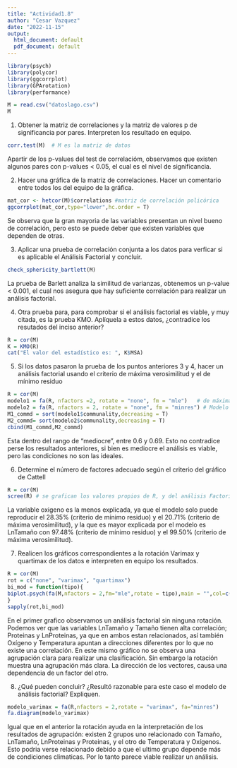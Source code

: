 ```yaml
---
title: "Actividad1.8"
author: "Cesar Vazquez"
date: "2022-11-15"
output:
  html_document: default
  pdf_document: default
---
```


```r
library(psych)
library(polycor)
library(ggcorrplot)
library(GPArotation) 
library(performance) 
```

```r
M = read.csv("datoslago.csv")
M
```

1.  Obtener la matriz de correlaciones y la matriz de valores p de significancia por pares. Interpreten los resultado en equipo.

```r
corr.test(M)  # M es la matriz de datos
```

Apartir de los p-values del test de correlacióm, observamos que existen algunos pares con p-values \< 0.05, el cual es el nivel de significancia.

2.  Hacer una gráfica de la matriz de correlaciones. Hacer un comentario entre todos los del equipo de la gráfica.

```r
mat_cor <- hetcor(M)$correlations #matriz de correlación policórica
ggcorrplot(mat_cor,type="lower",hc.order = T)
```

Se observa que la gran mayoria de las variables presentan un nivel bueno de correlación, pero esto se puede deber que existen variables que dependen de otras.

3.  Aplicar una prueba de correlación conjunta a los datos para verficar si es aplicable el Análisis Factorial y concluir.

```r
check_sphericity_bartlett(M)  
```

La prueba de Barlett analiza la similitud de varianzas, obtenemos un p-value \< 0.001, el cual nos asegura que hay suficiente correlación para realizar un análisis factorial.

4.  Otra prueba para, para comprobar si el análisis factorial es viable, y muy citada, es la prueba KMO. Aplíquela a estos datos, ¿contradice los resutados del inciso anterior?

```r
R = cor(M)
K = KMO(R)
cat("El valor del estadístico es: ", K$MSA)
```

5.  Si los datos pasaron la prueba de los puntos anteriores 3 y 4, hacer un análisis factorial usando el criterio de máxima verosimilitud y el de mínimo residuo

```r
R = cor(M)
modelo1 = fa(R, nfactors =2, rotate = "none", fm = "mle")   # de máxima verosimilitud
modelo2 = fa(R, nfactors = 2, rotate = "none", fm = "minres") # Modelo de mínimo residuo
M1_commd = sort(modelo1$communality,decreasing = T)
M2_commd= sort(modelo2$communality,decreasing = T)
cbind(M1_commd,M2_commd)
```

Esta dentro del rango de "mediocre", entre 0.6 y 0.69. Esto no contradice perse los resultados anteriores, si bien es mediocre el análisis es viable, pero las condiciones no son las ideales.

6.  Determine el número de factores adecuado según el criterio del gráfico de Cattell

```r
R = cor(M)
scree(R) # se grafican los valores propios de R, y del análisis Factorial
```

La variable oxigeno es la menos explicada, ya que el modelo solo puede reproducir el 28.35% (criterio de mínimo residuo) y el 20.71% (criterio de máxima verosimilitud), y la que es mayor explicada por el modelo es LnTamaño con 97.48% (criterio de mínimo residuo) y el 99.50% (criterio de máxima verosimilitud).

7.  Realicen los gráficos correspondientes a la rotación Varimax y quartimax de los datos e interpreten en equipo los resultados.

```r
R = cor(M)
rot = c("none", "varimax", "quartimax")
bi_mod = function(tipo){
biplot.psych(fa(M,nfactors = 2,fm="mle",rotate = tipo),main = "",col=c(2,3,4),pch = c(21,18),group = M[,"Tamano"])  
}
sapply(rot,bi_mod)
```

En el primer grafico observamos un análisis factorial sin ninguna rotación. Podemos ver que las variables LnTamaño y Tamaño tienen alta correlación; Proteinas y LnProteinas, ya que en ambos estan relacionados, así también Oxígeno y Temperatura apuntan a direcciones diferentes por lo que no existe una correlación. En este mismo gráfico no se observa una agrupación clara para realizar una clasificación. Sin embargo la rotación muestra una agrupación más clara. La dirección de los vectores, causa una dependencia de un factor del otro.

8.  ¿Qué pueden concluir? ¿Resultó razonable para este caso el modelo de análisis factorial? Expliquen.

```r
modelo_varimax = fa(R,nfactors = 2,rotate = "varimax", fa="minres")
fa.diagram(modelo_varimax)
```

Igual que en el anterior la rotación ayuda en la interpretación de los resultados de agrupación: existen 2 grupos uno relacionado con Tamaño, LnTamaño, LnProteinas y Proteinas, y el otro de Temperatura y Oxígenos. Esto podria verse relacionado debido a que el ultimo grupo depende más de condiciones climaticas. Por lo tanto parece viable realizar un análisis.
